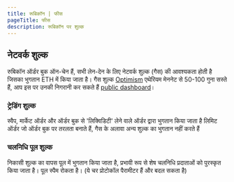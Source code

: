 ```yaml
---
title: रूबिकॉन | फीस
pageTitle: फीस
description: रूबिकॉन पर शुल्क
---
```


## नेटवर्क शुल्क

रुबिकॉन ऑर्डर बुक ऑन-चेन हैं, सभी लेन-देन के लिए नेटवर्क शुल्क (गैस) की आवश्यकता होती है जिसका भुगतान ETH में किया जाता है। गैस शुल्क [Optimism](https://www.optimism.io/) एथेरियम मेननेट से 50-100 गुना सस्ते हैं, आप इस पर उनकी निगरानी कर सकते हैं [public dashboard](https://public-grafana.optimism.io/d/9hkhMxn7z/public-dashboard?orgId=1&refresh=5m)।

### ट्रेडिंग शुल्क


<Callout type="note" title="Taker Fee: 0.01%">
स्वैप, मार्केट ऑर्डर और ऑर्डर बुक से 'लिक्विडिटी' लेने वाले ऑर्डर द्वारा भुगतान किया जाता है
</Callout>

<Callout type="note" title="Maker Fee: 0%">
लिमिट ऑर्डर जो ऑर्डर बुक पर तरलता बनाते हैं, गैस के अलावा अन्य शुल्क का भुगतान नहीं करते हैं
</Callout>

### चलनिधि पूल शुल्क

<Callout type="warning" title="Withdrawal Fee: 0.03%">
निकासी शुल्क का वापस पूल में भुगतान किया जाता है, प्रभावी रूप से शेष चलनिधि प्रदाताओं को पुरस्कृत किया जाता है। पूल स्पैम रोकता है। (ये चर प्रोटोकॉल पैरामीटर हैं और
बदल सकता है)
</Callout>